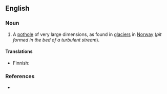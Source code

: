 ==English==

===Noun===
{{en-noun|head=[[giant]] [[kettle]]}}

# A [[pothole]] of very large dimensions, as found in [[glaciers]] in [[Norway]] (''pit formed in the bed of a turbulent stream'').

====Translations====
{{trans-top|pothole}}
* Finnish: {{t+|fi|hiidenkirnu}}
{{trans-mid}}
{{trans-bottom}}

===References===
* {{R:Webster 1913|giant}}